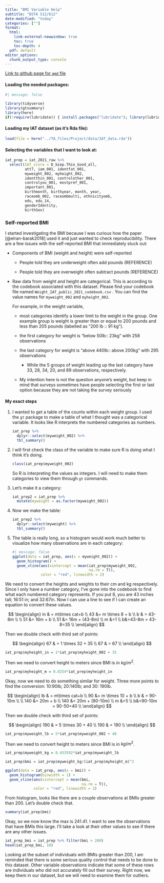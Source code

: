 ```yaml
---
title: "BMI Variable Help"
subtitle: "BSTA 512/612"
date-modified: "today"
categories: [""]
format: 
  html:
    link-external-newwindow: true
    toc: true
    toc-depth: 4
  pdf: default 
editor_options: 
  chunk_output_type: console
---
```


[Link to github page for `qmd` file](https://github.com/nwakim/W2024_BSTA_512/blob/main/labs/BMI_help.qmd)

#### Loading the needed packages:

```r
#| message: false

library(tidyverse)
library(gtsummary)
library(here)
if(!require(lubridate)) { install.packages("lubridate"); library(lubridate) }
```

#### Loading my IAT dataset (as it's Rda file):

```r
load(file = here("../TA_files/Project/data/IAT_data.rda"))
```

#### Selecting the variables that I want to look at:

```r
iat_prep = iat_2021_raw %>% 
  select(IAT_score = D_biep.Thin_Good_all, 
         att7, iam_001, identfat_001, 
         myweight_002, myheight_002,
         identthin_001, controlother_001, 
         controlyou_001, mostpref_001,
         important_001, 
         birthmonth, birthyear, month, year, 
         raceomb_002, raceombmulti, ethnicityomb, 
         edu, edu_14, 
         genderIdentity, 
         birthSex)
```

### Self-reported BMI

I started investigating the BMI because I was curious how the paper [@elran-barak2018] used it and just wanted to check reproducibility. There are a few issues with the self-reported BMI that immediately stuck out:

-   Components of BMI (weight and height) were self-reported

    -   People told they are underweight often add pounds (REFERENCE)

    -   People told they are overweight often subtract pounds (REFERENCE)

-   Raw data from weight and height are categorical. This is according to the codebook associated with this dataset. Please find your codebook file named `Weight_IAT_public_2021_codebook.csv` . You can find the value names for `myweight_002` and `myheight_002`.

    For example, in the weight variable,

    -   most categories identify a lower limit to the weight in the group. One example group is weight is greater than or equal to 200 pounds and less than 205 pounds (labelled as "200 lb :: 91 kg").

    -   the first category for weight is "below 50lb:: 23kg" with 258 observations

    -   the last category for weight is "above 440lb:: above 200kg" with 295 observations

        -   While the 5 groups of weight leading up the last category have 33, 28, 34, 20, and 89 observations, respectively.

    -   My intention here is not the question anyone's weight, but keep in mind that surveys sometimes have people selecting the first or last option because they are not taking the survey seriously

#### My exact steps

1.  I wanted to get a table of the counts within each weight group. I used the `gt` package to make a table of what I thought was a categorical variable. It looks like R interprets the numbered categories as numbers.

    ```r
    iat_prep %>%
      dplyr::select(myweight_002) %>%
      tbl_summary()
    ```

2.  I will first check the class of the variable to make sure R is doing what I think it's doing.

    ```r
    class(iat_prep$myweight_002)
    ```

    So R is interpreting the values as integers. I will need to make them categories to view them through `gt` commands.

3.  Let's make it a category:

    ```r
    iat_prep2 = iat_prep %>% 
      mutate(myweight = as.factor(myweight_002))
    ```

4.  Now we make the table:

    ```r
    iat_prep2 %>%
      dplyr::select(myweight) %>%
      tbl_summary()
    ```

5.  The table is really long, so a histogram would work much better to visualize how many observations are in each category:

    ```r
    #| message: false
    ggplot(data = iat_prep, aes(x = myweight_002)) + 
      geom_histogram() +
      geom_vline(aes(xintercept = mean(iat_prep$myweight_002, 
                                       na.rm = T)), 
                 color = "red", linewidth = 2)
    ```

We need to convert the heights and weights to their cm and kg respectively. Since I only have a number category, I've gone into the codebook to find what each numbered category represents. If you put 8, you are 43 inches tall; 16:51 in; and 32:67in. Now I can use a line to see if I can create an equation to convert these values.

$$
\begin{align}
in & = m\times cat+b \\
43 &= m \times 8 + b \\
b & = 43-8m \\
\\
51 &= 16m + b \\
51 &= 16m + (43-8m) \\
m &=1 \\ 
b&=43-8m = 43-8=35 \\
\end{align}
$$

Then we double check with third set of points:

$$
\begin{align}
67 & = 1 \times 32 + 35 \\
67 & = 67 \\
\end{align}
$$

```r
iat_prep$myheight_in = 1*iat_prep$myheight_002 + 35
```

Then we need to convert height to meters since BMI is in $kg/m^2$.

```r
iat_prep$myheight_m = 0.0254*iat_prep$myheight_in
```

Okay, now we need to do something similar for weight. Three more points to find the conversion: 10:90lb; 20:140lb; and 30: 190lb.

$$
\begin{align}
lb & = m\times cat+b \\
90 &= m \times 10 + b \\
b & = 90-10m \\
\\
140 &= 20m + b \\
140 &= 20m + (90-10m) \\
m &=5 \\ 
b&=90-10m = 90-50=40 \\
\end{align}
$$

Then we double check with third set of points:

$$
\begin{align}
190 & = 5 \times 30 + 40 \\
190 & = 190 \\
\end{align}
$$

```r
iat_prep$myweight_lb = 5*iat_prep$myweight_002 + 40
```

Then we need to convert height to meters since BMI is in $kg/m^2$.

```r
iat_prep$myweight_kg = 0.453592*iat_prep$myweight_lb
```

```r
iat_prep$bmi = iat_prep$myweight_kg/(iat_prep$myheight_m)^2
```

```r
ggplot(data = iat_prep, aes(x = bmi)) + 
  geom_histogram(binwidth = 1) +
  geom_vline(aes(xintercept = mean(bmi, 
                                   na.rm = T)), 
             color = "red", linewidth = 2)
```

From histogram, looks like there are a couple observations at BMIs greater than 200. Let's double check that.

```r
summary(iat_prep$bmi)
```

Okay, so we now know the max is 241.41. I want to see the observations that have BMIs this large. I'll take a look at their other values to see if there are any other issues.

```r
iat_prep_bmi = iat_prep %>% filter(bmi > 200)
head(iat_prep_bmi, 10)
```

Looking at the subset of individuals with BMIs greater than 200, I am reminded that there is some serious quality control that needs to be done to this dataset. Other variable observations indicate that some of these rows are individuals who did not accurately fill out their survey. Right now, we keep them in our dataset, but we will need to examine them for outliers.

